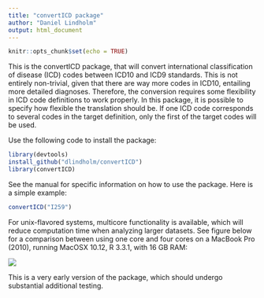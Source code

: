 ```yaml
---
title: "convertICD package"
author: "Daniel Lindholm"
output: html_document
---
```


```r
knitr::opts_chunk$set(echo = TRUE)
```

This is the convertICD package, that will convert international classification of disease (ICD)
codes between ICD10 and ICD9 standards. This is not entirely non-trivial, given that there
are way more codes in ICD10, entailing more detailed diagnoses. Therefore, the conversion
requires some flexibility in ICD code definitions to work properly. In this package, it is 
possible to specify how flexible the translation should be. If one ICD code corresponds to 
several codes in the target definition, only the first of the target codes will be used.

Use the following code to install the package:

```r
library(devtools)
install_github("dlindholm/convertICD")
library(convertICD)
```

See the manual for specific information on how to use the package. Here is a simple example:
```r
convertICD("I259")
```

For unix-flavored systems, multicore functionality is available, which will reduce computation time
when analyzing larger datasets. See figure below for a comparison between using one core and four cores
on a MacBook Pro (2010), running MacOSX 10.12, R 3.3.1, with 16 GB RAM:

![](figure.png?raw=true)

This is a very early version of the package, which should undergo substantial additional testing.

